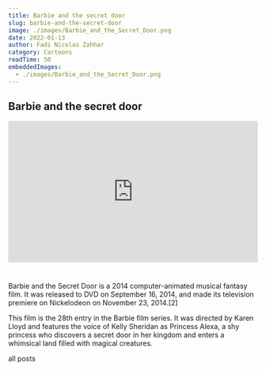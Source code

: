 ```yaml
---
title: Barbie and the secret door
slug: barbie-and-the-secret-door
image: ./images/Barbie_and_the_Secret_Door.png
date: 2022-01-13
author: Fadi Nicolas Zahhar
category: Cartoons
readTime: 50
embeddedImages:
  - ./images/Barbie_and_the_Secret_Door.png
---
```



<GatsbyImage
  image={getImage(props.embeddedImages[0])}
  alt="random stuff"
  className="first-inline-img"
/>

## Barbie and the secret door
<div style="padding:56.66% 0 0 0;position:relative;"><iframe src="https://player.vimeo.com/video/662126387?h=353d0c4361&amp;badge=0&amp;autopause=0&amp;player_id=0&amp;app_id=58479" frameborder="0" allow="autoplay; fullscreen; picture-in-picture" allowfullscreen style="position:absolute;top:0;left:0;width:100%;height:100%;" title="BarbieAndTheSecretDoor2014"></iframe></div><script src="https://player.vimeo.com/api/player.js"></script><div style="height:25px">&nbsp;</div>

Barbie and the Secret Door is a 2014 computer-animated musical fantasy film. It was released to DVD on September 16, 2014, and made its television premiere on Nickelodeon on November 23, 2014.[2]

This film is the 28th entry in the Barbie film series. It was directed by Karen Lloyd and features the voice of Kelly Sheridan as Princess Alexa, a shy princess who discovers a secret door in her kingdom and enters a whimsical land filled with magical creatures.

<Link to="/posts" className="btn center-btn">
  all posts
</Link>
